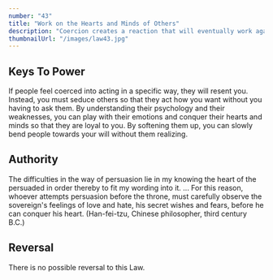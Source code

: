 ```yaml
---
number: "43"
title: "Work on the Hearts and Minds of Others"
description: "Coercion creates a reaction that will eventually work against you. You must seduce others into wanting to move in your direction. A person you have seduced becomes your loyal pawn. And the way to seduce others is to operate on their individual psychologies and weaknesses. Soften up the resistant by working on their emotions, playing on what they hold dear and what they fear. Ignore the hearts and minds of others and they will grow to hate you."
thumbnailUrl: "/images/law43.jpg"
---
```


## Keys To Power

If people feel coerced into acting in a specific way, they will resent you. Instead, you must seduce others so that they act how you want without you having to ask them. By understanding their psychology and their weaknesses, you can play with their emotions and conquer their hearts and minds so that they are loyal to you. By softening them up, you can slowly bend people towards your will without them realizing.

## Authority

The difficulties in the way of persuasion lie in my knowing the heart of the persuaded in order thereby to fit my wording into it. ... For this reason, whoever attempts persuasion before the throne, must carefully observe the sovereign's feelings of love and hate, his secret wishes and fears, before he can conquer his heart. (Han-fei-tzu, Chinese philosopher, third century B.C.)

## Reversal

There is no possible reversal to this Law.

